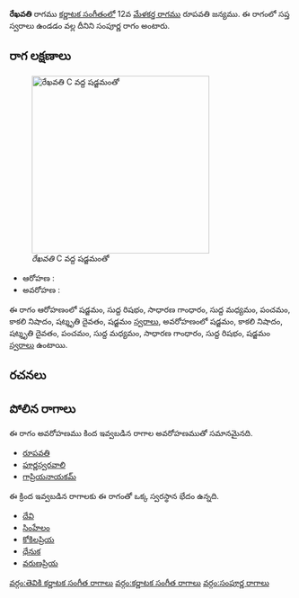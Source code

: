 {{Infobox ragam
	| name          	= రేఖవతి
	| synonym	    	= 
	| mela          	= 
	| chakra        	= 
	| janaka        	= 
	| type          	= సంపూర్ణ
	| arohanam      	= {{svaraC|S|R1|G2|M1|P|N3|D3|S'}} 
	| avarohanam    	= {{svaraC|S'|N3|D3|P|M1|G2|R1|S}}
	| jeeva         	=
	| chhaya        	=
	| nyasa         	=
	| vishesha      	= 
	| equivalent  		= 
}}
{{కర్ణాటక సంగీత రాగాలు}}
'''రేఖవతి''' రాగము [[కర్ణాటక సంగీతం]]లో 12వ [[మేళకర్త రాగము]] రూపవతి జన్యము.  ఈ రాగంలో సప్త స్వరాలు ఉండడం వల్ల దీనిని సంపూర్ణ రాగం అంటారు.


==రాగ లక్షణాలు==
[[Image:rekhavati_kb2wiki.png|thumb|right|316px|''రేఖవతి'' C వద్ద షడ్జమంతో]]

* ఆరోహణ : {{svaraC|S|R1|G2|M1|P|N3|D3|S'}} 
* అవరోహణ : {{svaraC|S'|N3|D3|P|M1|G2|R1|S}}

ఈ రాగం ఆరోహణంలో షడ్జమం, సుద్ద  రిషభం, సాధారణ  గాంధారం, సుద్ద మధ్యమం, పంచమం, కాకలి  నిషాదం, షట్శృతి దైవతం, షడ్జమం [[స్వరాలు]], అవరోహణంలో షడ్జమం, కాకలి  నిషాదం, షట్శృతి దైవతం, పంచమం, సుద్ద మధ్యమం, సాధారణ  గాంధారం, సుద్ద  రిషభం, షడ్జమం [[స్వరాలు]] ఉంటాయి.

==రచనలు==



==పోలిన రాగాలు==
ఈ రాగం అవరోహణము కింద ఇవ్వబడిన రాగాల అవరోహణముతో సమానమైనది.
* [[రూపవతి]]
* [[పూర్ణస్వరవాలి]]
* [[గాప్రియనాయకమ్]]

ఈ క్రింద ఇవ్వబడిన రాగాలకు ఈ రాగంతో ఒక్క స్వరస్థాన భేదం ఉన్నది.
* [[దేవి]]
* [[సింహేలం]]
* [[కోకిలప్రియ]]
* [[ధేనుక]]
* [[వరుణప్రియ]]



[[వర్గం:తెవికి కర్ణాటక సంగీత రాగాలు]]
[[వర్గం:కర్ణాటక సంగీత రాగాలు]]
[[వర్గం:సంపూర్ణ రాగాలు]]